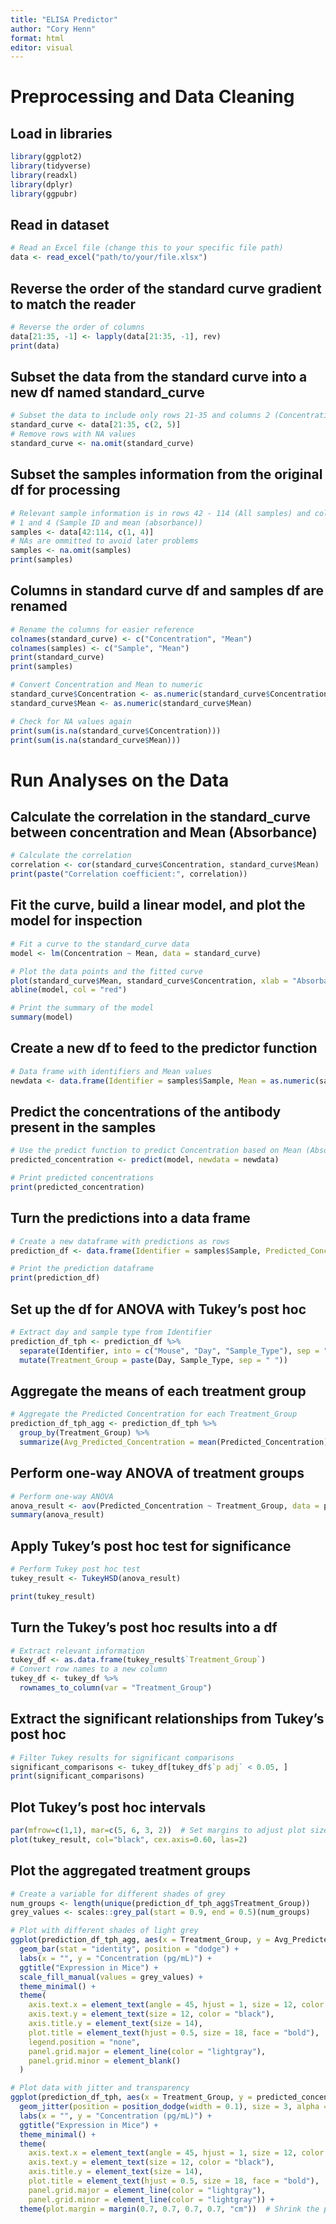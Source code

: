 ```yaml
---
title: "ELISA Predictor"
author: "Cory Henn"
format: html
editor: visual
---
```


# Preprocessing and Data Cleaning

## Load in libraries

```r
library(ggplot2)
library(tidyverse)
library(readxl)
library(dplyr)
library(ggpubr)
```

## Read in dataset

```r
# Read an Excel file (change this to your specific file path)
data <- read_excel("path/to/your/file.xlsx")
```

## Reverse the order of the standard curve gradient to match the reader

```r
# Reverse the order of columns
data[21:35, -1] <- lapply(data[21:35, -1], rev)
print(data)
```

## Subset the data from the standard curve into a new df named standard_curve

```r
# Subset the data to include only rows 21-35 and columns 2 (Concentration) and 5 (Mean)
standard_curve <- data[21:35, c(2, 5)]
# Remove rows with NA values
standard_curve <- na.omit(standard_curve)
```

## Subset the samples information from the original df for processing

```r
# Relevant sample information is in rows 42 - 114 (All samples) and columns
# 1 and 4 (Sample ID and mean (absorbance))
samples <- data[42:114, c(1, 4)]
# NAs are ommitted to avoid later problems
samples <- na.omit(samples)
print(samples)
```

## Columns in standard curve df and samples df are renamed

```r
# Rename the columns for easier reference
colnames(standard_curve) <- c("Concentration", "Mean")
colnames(samples) <- c("Sample", "Mean")
print(standard_curve)
print(samples)

# Convert Concentration and Mean to numeric
standard_curve$Concentration <- as.numeric(standard_curve$Concentration)
standard_curve$Mean <- as.numeric(standard_curve$Mean)

# Check for NA values again
print(sum(is.na(standard_curve$Concentration)))
print(sum(is.na(standard_curve$Mean)))
```

# Run Analyses on the Data

## Calculate the correlation in the standard_curve between concentration and Mean (Absorbance)

```r
# Calculate the correlation
correlation <- cor(standard_curve$Concentration, standard_curve$Mean)
print(paste("Correlation coefficient:", correlation))
```

## Fit the curve, build a linear model, and plot the model for inspection

```r
# Fit a curve to the standard_curve data
model <- lm(Concentration ~ Mean, data = standard_curve)

# Plot the data points and the fitted curve
plot(standard_curve$Mean, standard_curve$Concentration, xlab = "Absorbance", ylab = "Concentration", main = "Standard Protein Curve")
abline(model, col = "red")

# Print the summary of the model
summary(model)
```

## Create a new df to feed to the predictor function

```r
# Data frame with identifiers and Mean values
newdata <- data.frame(Identifier = samples$Sample, Mean = as.numeric(samples$Mean))

```

## Predict the concentrations of the antibody present in the samples

```r
# Use the predict function to predict Concentration based on Mean (Absorbance)
predicted_concentration <- predict(model, newdata = newdata)

# Print predicted concentrations
print(predicted_concentration)
```

## Turn the predictions into a data frame

```r
# Create a new dataframe with predictions as rows
prediction_df <- data.frame(Identifier = samples$Sample, Predicted_Concentration = predicted_concentration)

# Print the prediction dataframe
print(prediction_df)
```

## Set up the df for ANOVA with Tukey's post hoc

```r
# Extract day and sample type from Identifier
prediction_df_tph <- prediction_df %>%
  separate(Identifier, into = c("Mouse", "Day", "Sample_Type"), sep = " ") %>%
  mutate(Treatment_Group = paste(Day, Sample_Type, sep = " "))
```

## Aggregate the means of each treatment group

```r
# Aggregate the Predicted Concentration for each Treatment_Group
prediction_df_tph_agg <- prediction_df_tph %>%
  group_by(Treatment_Group) %>%
  summarize(Avg_Predicted_Concentration = mean(Predicted_Concentration))
```

## Perform one-way ANOVA of treatment groups

```r
# Perform one-way ANOVA
anova_result <- aov(Predicted_Concentration ~ Treatment_Group, data = prediction_df_tph)
summary(anova_result)
```

## Apply Tukey's post hoc test for significance

```r
# Perform Tukey post hoc test
tukey_result <- TukeyHSD(anova_result)

print(tukey_result)
```

## Turn the Tukey's post hoc results into a df

```r
# Extract relevant information
tukey_df <- as.data.frame(tukey_result$`Treatment_Group`)
# Convert row names to a new column
tukey_df <- tukey_df %>%
  rownames_to_column(var = "Treatment_Group")
```

## Extract the significant relationships from Tukey's post hoc

```r
# Filter Tukey results for significant comparisons
significant_comparisons <- tukey_df[tukey_df$`p adj` < 0.05, ]
print(significant_comparisons)
```

## Plot Tukey's post hoc intervals

```r
par(mfrow=c(1,1), mar=c(5, 6, 3, 2))  # Set margins to adjust plot size
plot(tukey_result, col="black", cex.axis=0.60, las=2)
```

## Plot the aggregated treatment groups

```r
# Create a variable for different shades of grey
num_groups <- length(unique(prediction_df_tph_agg$Treatment_Group))
grey_values <- scales::grey_pal(start = 0.9, end = 0.5)(num_groups)

# Plot with different shades of light grey
ggplot(prediction_df_tph_agg, aes(x = Treatment_Group, y = Avg_Predicted_Concentration, fill = as.factor(Treatment_Group))) +
  geom_bar(stat = "identity", position = "dodge") +
  labs(x = "", y = "Concentration (pg/mL)") +
  ggtitle("Expression in Mice") +
  scale_fill_manual(values = grey_values) +
  theme_minimal() +
  theme(
    axis.text.x = element_text(angle = 45, hjust = 1, size = 12, color = "black"),
    axis.text.y = element_text(size = 12, color = "black"),
    axis.title.y = element_text(size = 14),
    plot.title = element_text(hjust = 0.5, size = 18, face = "bold"),
    legend.position = "none",
    panel.grid.major = element_line(color = "lightgray"),
    panel.grid.minor = element_blank()
  )
```

```r
# Plot data with jitter and transparency
ggplot(prediction_df_tph, aes(x = Treatment_Group, y = predicted_concentration, color = Mouse)) +
  geom_jitter(position = position_dodge(width = 0.1), size = 3, alpha = 0.5) +  # Add jitter and transparency
  labs(x = "", y = "Concentration (pg/mL)") +
  ggtitle("Expression in Mice") +
  theme_minimal() +
  theme(
    axis.text.x = element_text(angle = 45, hjust = 1, size = 12, color = "black"),
    axis.text.y = element_text(size = 12, color = "black"),
    axis.title.y = element_text(size = 14),
    plot.title = element_text(hjust = 0.5, size = 18, face = "bold"),
    panel.grid.major = element_line(color = "lightgray"),
    panel.grid.minor = element_line(color = "lightgray")) + 
  theme(plot.margin = margin(0.7, 0.7, 0.7, 0.7, "cm"))  # Shrink the plot
  
```
